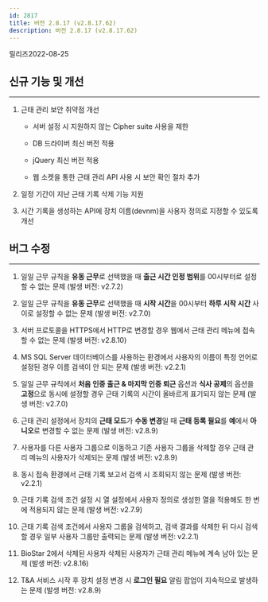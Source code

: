 ```yaml
---
id: 2817
title: 버전 2.8.17 (v2.8.17.62)
description: 버전 2.8.17 (v2.8.17.62)
---
```


릴리즈<Separator/>2022-08-25

## 신규 기능 및 개선

---

1. 근태 관리 보안 취약점 개선

    * 서버 설정 시 지원하지 않는 Cipher suite 사용을 제한

    * DB 드라이버 최신 버전 적용

    * jQuery 최신 버전 적용

    * 웹 소켓을 통한 근태 관리 API 사용 시 보안 확인 절차 추가

1. 일정 기간이 지난 근태 기록 삭제 기능 지원

1. 시간 기록을 생성하는 API에 장치 이름(devnm)을 사용자 정의로 지정할 수 있도록 개선

## 버그 수정

---

1. 일일 근무 규칙을 **유동 근무**로 선택했을 때 **출근 시간 인정 범위**를 00시부터로 설정할 수 없는 문제 (발생 버전: v2.7.2)

1. 일일 근무 규칙을 **유동 근무**로 선택했을 때 **시작 시간**을 00시부터 **하루 시작 시간** 사이로 설정할 수 없는 문제 (발생 버전: v2.7.0)

1. 서버 프로토콜을 HTTPS에서 HTTP로 변경할 경우 웹에서 근태 관리 메뉴에 접속할 수 없는 문제 (발생 버전: v2.8.10)

1. MS SQL Server 데이터베이스를 사용하는 환경에서 사용자의 이름이 특정 언어로 설정된 경우 이름 검색이 안 되는 문제 (발생 버전: v2.2.1)

1. 일일 근무 규칙에서 **처음 인증 출근 & 마지막 인증 퇴근** 옵션과 **식사 공제**의 옵션을 **고정**으로 동시에 설정할 경우 근태 기록의 시간이 올바르게 표기되지 않는 문제 (발생 버전: v2.7.0)

1. 근태 관리 설정에서 장치의 **근태 모드**가 **수동 변경**일 때 **근태 등록 필요**를 **예**에서 **아니오**로 변경할 수 없는 문제 (발생 버전: v2.8.9)

1. 사용자를 다른 사용자 그룹으로 이동하고 기존 사용자 그룹을 삭제할 경우 근태 관리 메뉴의 사용자가 삭제되는 문제 (발생 버전: v2.8.9)

1. 동시 접속 환경에서 근태 기록 보고서 검색 시 조회되지 않는 문제 (발생 버전: v2.2.1)

1. 근태 기록 검색 조건 설정 시 열 설정에서 사용자 정의로 생성한 열을 적용해도 한 번에 적용되지 않는 문제 (발생 버전: v2.7.9)

1. 근태 기록 검색 조건에서 사용자 그룹을 검색하고, 검색 결과를 삭제한 뒤 다시 검색할 경우 일부 사용자 그룹만 출력되는 문제 (발생 버전: v2.2.1)

1. BioStar 2에서 삭제된 사용자 삭제된 사용자가 근태 관리 메뉴에 계속 남아 있는 문제 (발생 버전: v2.8.16)

1. T&A 서비스 시작 후 장치 설정 변경 시 **로그인 필요** 알림 팝업이 지속적으로 발생하는 문제 (발생 버전: v2.8.9)